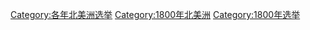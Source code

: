 [[Category:各年北美洲选举|Category:各年北美洲选举]]
[[Category:1800年北美洲|Category:1800年北美洲]]
[[Category:1800年选举|Category:1800年选举]]
